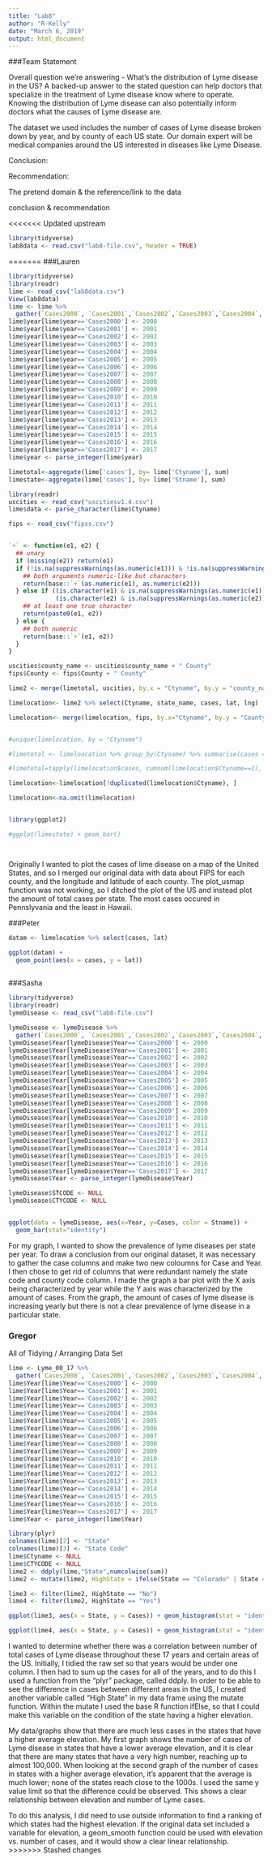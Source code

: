 ```yaml
---
title: "Lab8"
author: "R-Kelly"
date: "March 6, 2019"
output: html_document
---
```


###Team Statement

Overall question we're answering - What's the distribution of Lyme disease in the US?
A backed-up answer to the stated question can help doctors that specialize in the treatment of Lyme disease know where to operate. Knowing the distribution of Lyme 
disease can also potentially inform doctors what the causes of Lyme disease are.

The dataset we used includes the number of cases of Lyme disease broken down by year, and by county of each US state. 
Our domain expert will be medical companies around the US interested in diseases like Lyme Disease.

Conclusion:

Recommendation:


The pretend domain & the reference/link to the data 

conclusion & recommendation


<<<<<<< Updated upstream
```r
library(tidyverse)
lab8data <- read.csv("lab8-file.csv", header = TRUE)
```


=======
###Lauren
```r
library(tidyverse)
library(readr)
lime <- read_csv("lab8data.csv")
View(lab8data)
lime <- lime %>% 
  gather(`Cases2000`, `Cases2001`,`Cases2002`,`Cases2003`,`Cases2004`,`Cases2005`,`Cases2006`, `Cases2007`,`Cases2008`,`Cases2009`,`Cases2010`,`Cases2011`,`Cases2012`,`Cases2013`,`Cases2014`,`Cases2015`,`Cases2016`,`Cases2017`,key = "year", value = "cases")
lime$year[lime$year=='Cases2000'] <- 2000
lime$year[lime$year=='Cases2001'] <- 2001
lime$year[lime$year=='Cases2002'] <- 2002
lime$year[lime$year=='Cases2003'] <- 2003
lime$year[lime$year=='Cases2004'] <- 2004
lime$year[lime$year=='Cases2005'] <- 2005
lime$year[lime$year=='Cases2006'] <- 2006
lime$year[lime$year=='Cases2007'] <- 2007
lime$year[lime$year=='Cases2008'] <- 2008
lime$year[lime$year=='Cases2009'] <- 2009
lime$year[lime$year=='Cases2010'] <- 2010
lime$year[lime$year=='Cases2011'] <- 2011
lime$year[lime$year=='Cases2012'] <- 2012
lime$year[lime$year=='Cases2013'] <- 2013
lime$year[lime$year=='Cases2014'] <- 2014
lime$year[lime$year=='Cases2015'] <- 2015
lime$year[lime$year=='Cases2016'] <- 2016
lime$year[lime$year=='Cases2017'] <- 2017
lime$year <- parse_integer(lime$year)

limetotal<-aggregate(lime['cases'], by= lime['Ctyname'], sum)
limestate<-aggregate(lime['cases'], by= lime['Stname'], sum)

library(readr)
uscities <- read_csv("uscitiesv1.4.csv")
lime$data <- parse_character(lime$Ctyname)

fips <- read_csv("fipss.csv")


`+` <- function(e1, e2) {
  ## unary
  if (missing(e2)) return(e1)
  if (!is.na(suppressWarnings(as.numeric(e1))) & !is.na(suppressWarnings(as.numeric(e2)))) {
    ## both arguments numeric-like but characters
    return(base::`+`(as.numeric(e1), as.numeric(e2)))
  } else if ((is.character(e1) & is.na(suppressWarnings(as.numeric(e1)))) | 
             (is.character(e2) & is.na(suppressWarnings(as.numeric(e2))))) {
    ## at least one true character 
    return(paste0(e1, e2))
  } else {
    ## both numeric
    return(base::`+`(e1, e2))
  }
}

uscities$county_name <- uscities$county_name + " County"
fips$County <- fips$County + " County"

lime2 <- merge(limetotal, uscities, by.x = "Ctyname", by.y = "county_name", all = TRUE)

limelocation<- lime2 %>% select(Ctyname, state_name, cases, lat, lng)

limelocation<- merge(limelocation, fips, by.x="Ctyname", by.y = "County", all = TRUE)


#unique(limelocation, by = "Ctyname")

#limetotal <- limeloacation %>% group_by(Ctyname) %>% summarise(cases = sum(cases)))

#limetotal=tapply(limelocation$cases, cumsum(limelocation$Ctyname==1), FUN=sum, na.rm=TRUE)

limelocation<-limelocation[!duplicated(limelocation$Ctyname), ]

limelocation<-na.omit(limelocation)


library(ggplot2)

#ggplot(limestate) + geom_bar()




```

Originally I wanted to plot the cases of lime disease on a map of the United States, and so I merged our original data with data about FIPS for each county, and the longitude and latitude of each county. The plot_usmap function was not working, so I ditched the plot of the US and instead plot the amount of total cases per state. The most cases occured in Pennslyvania and the least in Hawaii.


###Peter
```r
datam <- limelocation %>% select(cases, lat)

ggplot(datam) +
  geom_point(aes(x = cases, y = lat))
  
```

###Sasha
```r
library(tidyverse)
library(readr)
lymeDisease <- read_csv("lab8-file.csv")

lymeDisease <- lymeDisease %>% 
  gather(`Cases2000`, `Cases2001`,`Cases2002`,`Cases2003`,`Cases2004`,`Cases2005`,`Cases2006`, `Cases2007`,`Cases2008`,`Cases2009`,`Cases2010`,`Cases2011`,`Cases2012`,`Cases2013`,`Cases2014`,`Cases2015`,`Cases2016`,`Cases2017`,key = "Year", value = "Cases")
lymeDisease$Year[lymeDisease$Year=='Cases2000'] <- 2000
lymeDisease$Year[lymeDisease$Year=='Cases2001'] <- 2001
lymeDisease$Year[lymeDisease$Year=='Cases2002'] <- 2002
lymeDisease$Year[lymeDisease$Year=='Cases2003'] <- 2003
lymeDisease$Year[lymeDisease$Year=='Cases2004'] <- 2004
lymeDisease$Year[lymeDisease$Year=='Cases2005'] <- 2005
lymeDisease$Year[lymeDisease$Year=='Cases2006'] <- 2006
lymeDisease$Year[lymeDisease$Year=='Cases2007'] <- 2007
lymeDisease$Year[lymeDisease$Year=='Cases2008'] <- 2008
lymeDisease$Year[lymeDisease$Year=='Cases2009'] <- 2009
lymeDisease$Year[lymeDisease$Year=='Cases2010'] <- 2010
lymeDisease$Year[lymeDisease$Year=='Cases2011'] <- 2011
lymeDisease$Year[lymeDisease$Year=='Cases2012'] <- 2012
lymeDisease$Year[lymeDisease$Year=='Cases2013'] <- 2013
lymeDisease$Year[lymeDisease$Year=='Cases2014'] <- 2014
lymeDisease$Year[lymeDisease$Year=='Cases2015'] <- 2015
lymeDisease$Year[lymeDisease$Year=='Cases2016'] <- 2016
lymeDisease$Year[lymeDisease$Year=='Cases2017'] <- 2017
lymeDisease$Year <- parse_integer(lymeDisease$Year)

lymeDisease$STCODE <- NULL
lymeDisease$CTYCODE <- NULL


ggplot(data = lymeDisease, aes(x=Year, y=Cases, color = Stname)) +
  geom_bar(stat="identity")
  ```

For my graph, I wanted to show the prevalence of lyme diseases per state per year. To draw a conclusion from our original dataset, it was necessary to gather the case columns and make two new coloumns for Case and Year. I then chose to get rid of columns that were redundant namely the state code and county code column. I made the graph a bar plot with the X axis being characterized by year while the Y axis was characterized by the amount of cases. From the graph, the amount of cases of lyme disease is increasing yearly but there is not a clear prevalence of lyme disease in a particular state.




### Gregor

All of Tidying / Arranging Data Set


```r
lime <- Lyme_00_17 %>% 
  gather(`Cases2000`, `Cases2001`,`Cases2002`,`Cases2003`,`Cases2004`,`Cases2005`,`Cases2006`, `Cases2007`,`Cases2008`,`Cases2009`,`Cases2010`,`Cases2011`,`Cases2012`,`Cases2013`,`Cases2014`,`Cases2015`,`Cases2016`,`Cases2017`,key = "Year", value = "Cases")
lime$Year[lime$Year=='Cases2000'] <- 2000
lime$Year[lime$Year=='Cases2001'] <- 2001
lime$Year[lime$Year=='Cases2002'] <- 2002
lime$Year[lime$Year=='Cases2003'] <- 2003
lime$Year[lime$Year=='Cases2004'] <- 2004
lime$Year[lime$Year=='Cases2005'] <- 2005
lime$Year[lime$Year=='Cases2006'] <- 2006
lime$Year[lime$Year=='Cases2007'] <- 2007
lime$Year[lime$Year=='Cases2008'] <- 2008
lime$Year[lime$Year=='Cases2009'] <- 2009
lime$Year[lime$Year=='Cases2010'] <- 2010
lime$Year[lime$Year=='Cases2011'] <- 2011
lime$Year[lime$Year=='Cases2012'] <- 2012
lime$Year[lime$Year=='Cases2013'] <- 2013
lime$Year[lime$Year=='Cases2014'] <- 2014
lime$Year[lime$Year=='Cases2015'] <- 2015
lime$Year[lime$Year=='Cases2016'] <- 2016
lime$Year[lime$Year=='Cases2017'] <- 2017
lime$Year <- parse_integer(lime$Year)

library(plyr)
colnames(lime)[2] <- "State"
colnames(lime)[3] <- "State Code"
lime$Ctyname <- NULL
lime$CTYCODE <- NULL
lime2 <- ddply(lime,"State",numcolwise(sum))
lime2 <- mutate(lime2, HighState = ifelse(State == "Colorado" | State == "Wyoming" | State == "Utah" | State == "New Mexico" | State == "Nevada" | State == "Idaho" | State == "Arizona" | State == "Oregon" | State == "Hawaii", "Yes", "No"))

lime3 <- filter(lime2, HighState == "No")
lime4 <- filter(lime2, HighState == "Yes")


```

```r
ggplot(lime3, aes(x = State, y = Cases)) + geom_histogram(stat = "identity") + coord_flip() + ylab("Cases of Lyme Disease from 2000-2017 in states with low average elevation") + ylim(0, 100000)

ggplot(lime4, aes(x = State, y = Cases)) + geom_histogram(stat = "identity") + coord_flip() + ylab("Cases of Lyme Disease from 2000-2017 in states with high average elevation") + ylim(0, 100000)
```


I wanted to determine whether there was a correlation between number of total cases of Lyme disease throughout these 17 years and certain areas of the US. Initially, I tidied the raw set so that years would be under one column. I then had to sum up the cases for all of the years, and to do this I used a function from the "plyr" package, called ddply. In order to be able to see the difference in cases between different areas in the US, I created another variable called "High State" in my data frame using the mutate function. Within the mutate I used the base R function ifElse, so that I could make this variable on the condition of the state having a higher elevation.

My data/graphs show that there are much less cases in the states that have a higher average elevation. My first graph shows the number of cases of Lyme disease in states that have a lower average elevation, and it is clear that there are many states that have a very high number, reaching up to almost 100,000. When looking at the second graph of the number of cases in states with a higher average elevation, it's apparent that the average is much lower; none of the states reach close to the 1000s. I used the same y value limit so that the difference could be observed. This shows a clear relationship between elevation and number of Lyme cases.

To do this analysis, I did need to use outside information to find a ranking of which states had the highest elevation. If the original data set included a variable for elevation, a geom_smooth function could be used with elevation vs. number of cases, and it would show a clear linear relationship. 
>>>>>>> Stashed changes